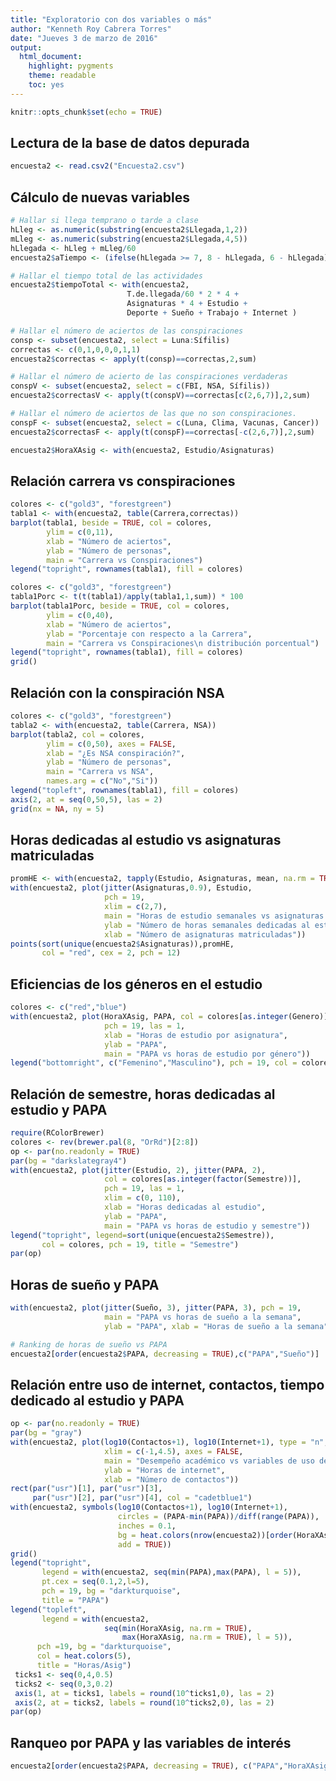 ```yaml
---
title: "Exploratorio con dos variables o más"
author: "Kenneth Roy Cabrera Torres"
date: "Jueves 3 de marzo de 2016"
output: 
  html_document: 
    highlight: pygments
    theme: readable
    toc: yes
---
```


```r
knitr::opts_chunk$set(echo = TRUE)
```


## Lectura de la base de datos depurada
```r
encuesta2 <- read.csv2("Encuesta2.csv")
```


## Cálculo de nuevas variables
```r
# Hallar si llega temprano o tarde a clase
hLleg <- as.numeric(substring(encuesta2$Llegada,1,2))
mLleg <- as.numeric(substring(encuesta2$Llegada,4,5))
hLlegada <- hLleg + mLleg/60
encuesta2$aTiempo <- (ifelse(hLlegada >= 7, 8 - hLlegada, 6 - hLlegada))*60

# Hallar el tiempo total de las actividades
encuesta2$tiempoTotal <- with(encuesta2, 
                          T.de.llegada/60 * 2 * 4 +
                          Asignaturas * 4 + Estudio +
                          Deporte + Sueño + Trabajo + Internet )

# Hallar el número de aciertos de las conspiraciones
consp <- subset(encuesta2, select = Luna:Sífilis)
correctas <- c(0,1,0,0,0,1,1)
encuesta2$correctas <- apply(t(consp)==correctas,2,sum)

# Hallar el número de acierto de las conspiraciones verdaderas
conspV <- subset(encuesta2, select = c(FBI, NSA, Sífilis))
encuesta2$correctasV <- apply(t(conspV)==correctas[c(2,6,7)],2,sum)

# Hallar el número de aciertos de las que no son conspiraciones.
conspF <- subset(encuesta2, select = c(Luna, Clima, Vacunas, Cancer))
encuesta2$correctasF <- apply(t(conspF)==correctas[-c(2,6,7)],2,sum)

encuesta2$HoraXAsig <- with(encuesta2, Estudio/Asignaturas)
```

## Relación carrera vs conspiraciones
```r
colores <- c("gold3", "forestgreen")
tabla1 <- with(encuesta2, table(Carrera,correctas))
barplot(tabla1, beside = TRUE, col = colores,
        ylim = c(0,11),
        xlab = "Número de aciertos",
        ylab = "Número de personas",
        main = "Carrera vs Conspiraciones")
legend("topright", rownames(tabla1), fill = colores)
```

```r
colores <- c("gold3", "forestgreen")
tabla1Porc <- t(t(tabla1)/apply(tabla1,1,sum)) * 100
barplot(tabla1Porc, beside = TRUE, col = colores,
        ylim = c(0,40),
        xlab = "Número de aciertos",
        ylab = "Porcentaje con respecto a la Carrera",
        main = "Carrera vs Conspiraciones\n distribución porcentual")
legend("topright", rownames(tabla1), fill = colores)
grid()
```

## Relación con la conspiración NSA
```r
colores <- c("gold3", "forestgreen")
tabla2 <- with(encuesta2, table(Carrera, NSA))
barplot(tabla2, col = colores,
        ylim = c(0,50), axes = FALSE,
        xlab = "¿Es NSA conspiración?",
        ylab = "Número de personas",
        main = "Carrera vs NSA",
        names.arg = c("No","Si"))
legend("topleft", rownames(tabla1), fill = colores)
axis(2, at = seq(0,50,5), las = 2)
grid(nx = NA, ny = 5)
```

## Horas dedicadas al estudio vs asignaturas matriculadas
```r
promHE <- with(encuesta2, tapply(Estudio, Asignaturas, mean, na.rm = TRUE))
with(encuesta2, plot(jitter(Asignaturas,0.9), Estudio, 
                     pch = 19,
                     xlim = c(2,7),
                     main = "Horas de estudio semanales vs asignaturas matriculadas",
                     ylab = "Número de horas semanales dedicadas al estudio",
                     xlab = "Número de asignaturas matriculadas"))
points(sort(unique(encuesta2$Asignaturas)),promHE, 
       col = "red", cex = 2, pch = 12)
```

## Eficiencias de los géneros en el estudio
```r
colores <- c("red","blue")
with(encuesta2, plot(HoraXAsig, PAPA, col = colores[as.integer(Genero)],
                     pch = 19, las = 1,
                     xlab = "Horas de estudio por asignatura",
                     ylab = "PAPA",
                     main = "PAPA vs horas de estudio por género"))
legend("bottomright", c("Femenino","Masculino"), pch = 19, col = colores)
```

## Relación de semestre, horas dedicadas al estudio y PAPA
```r
require(RColorBrewer)
colores <- rev(brewer.pal(8, "OrRd")[2:8])
op <- par(no.readonly = TRUE) 
par(bg = "darkslategray4")
with(encuesta2, plot(jitter(Estudio, 2), jitter(PAPA, 2), 
                     col = colores[as.integer(factor(Semestre))], 
                     pch = 19, las = 1, 
                     xlim = c(0, 110),
                     xlab = "Horas dedicadas al estudio",
                     ylab = "PAPA",
                     main = "PAPA vs horas de estudio y semestre"))
legend("topright", legend=sort(unique(encuesta2$Semestre)), 
       col = colores, pch = 19, title = "Semestre")
par(op)
```

## Horas de sueño y PAPA
```r
with(encuesta2, plot(jitter(Sueño, 3), jitter(PAPA, 3), pch = 19,
                     main = "PAPA vs horas de sueño a la semana",
                     ylab = "PAPA", xlab = "Horas de sueño a la semana"))

# Ranking de horas de sueño vs PAPA
encuesta2[order(encuesta2$PAPA, decreasing = TRUE),c("PAPA","Sueño")]
```

## Relación entre uso de internet, contactos, tiempo dedicado al estudio y PAPA
```r
op <- par(no.readonly = TRUE) 
par(bg = "gray")
with(encuesta2, plot(log10(Contactos+1), log10(Internet+1), type = "n",
                     xlim = c(-1,4.5), axes = FALSE,
                     main = "Desempeño académico vs variables de uso del tiempo",
                     ylab = "Horas de internet",
                     xlab = "Número de contactos"))
rect(par("usr")[1], par("usr")[3], 
     par("usr")[2], par("usr")[4], col = "cadetblue1")
with(encuesta2, symbols(log10(Contactos+1), log10(Internet+1), 
                        circles = (PAPA-min(PAPA))/diff(range(PAPA)), 
                        inches = 0.1, 
                        bg = heat.colors(nrow(encuesta2))[order(HoraXAsig)],
                        add = TRUE))
grid()
legend("topright", 
       legend = with(encuesta2, seq(min(PAPA),max(PAPA), l = 5)),
       pt.cex = seq(0.1,2,l=5), 
       pch = 19, bg = "darkturquoise",
       title = "PAPA")
legend("topleft",
       legend = with(encuesta2, 
                     seq(min(HoraXAsig, na.rm = TRUE), 
                         max(HoraXAsig, na.rm = TRUE), l = 5)),
      pch =19, bg = "darkturquoise",
      col = heat.colors(5),
      title = "Horas/Asig")
 ticks1 <- seq(0,4,0.5)
 ticks2 <- seq(0,3,0.2)
 axis(1, at = ticks1, labels = round(10^ticks1,0), las = 2)
 axis(2, at = ticks2, labels = round(10^ticks2,0), las = 2)
par(op)
```

## Ranqueo por PAPA y las variables de interés

```r
encuesta2[order(encuesta2$PAPA, decreasing = TRUE), c("PAPA","HoraXAsig","Contactos","Internet")]
```

